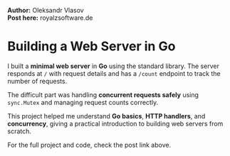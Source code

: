 
<Cover
  src="/projects/golang_post.webp"
  alt="RoyalZSoftware Blog"
  caption="Building A Web Server In Go A Beginners Guide"
/>

**Author:** Oleksandr Vlasov  
**Post here:** <Link href="https://royalzsoftware.de/blog/building-a-web-server-in-go-a-beginners-guide" target="_blank" rel="noopener noreferrer">royalzsoftware.de</Link>

# Building a Web Server in Go

I built a **minimal web server** in **Go** using the standard library. The server responds at `/` with request details and has a `/count` endpoint to track the number of requests.  

The difficult part was handling **concurrent requests safely** using `sync.Mutex` and managing request counts correctly.  

This project helped me understand **Go basics**, **HTTP handlers**, and **concurrency**, giving a practical introduction to building web servers from scratch.  

For the full project and code, check the post link above.
